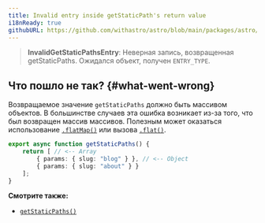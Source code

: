 ```yaml
---
title: Invalid entry inside getStaticPath's return value
i18nReady: true
githubURL: https://github.com/withastro/astro/blob/main/packages/astro/src/core/errors/errors-data.ts
---
```


> **InvalidGetStaticPathsEntry**: Неверная запись, возвращенная getStaticPaths. Ожидался объект, получен `ENTRY_TYPE`.

## Что пошло не так? \{#what-went-wrong\}

Возвращаемое значение `getStaticPaths` должно быть массивом объектов. В большинстве случаев эта ошибка возникает из-за того, что был возвращен массив массивов. Полезным может оказаться использование [`.flatMap()`](https://developer.mozilla.org/en-US/docs/Web/JavaScript/Reference/Global_Objects/Array/flatMap) или вызова [`.flat()`](https://developer.mozilla.org/en-US/docs/Web/JavaScript/Reference/Global_Objects/Array/flat).

```ts title="pages/blog/[id].astro"
export async function getStaticPaths() {
	return [ // <-- Array
		{ params: { slug: "blog" } }, // <-- Object
		{ params: { slug: "about" } }
	];
}
```

**Смотрите также:**
-  [`getStaticPaths()`](/ru/reference/api-reference/#getstaticpaths)